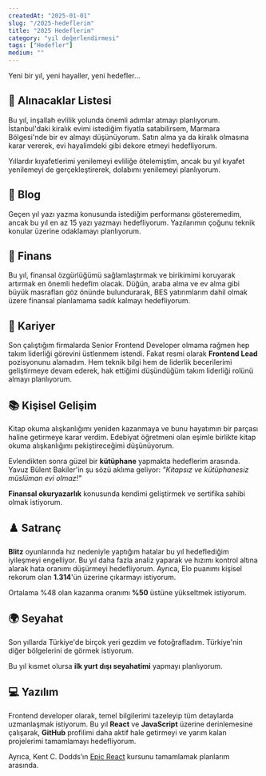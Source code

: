 ```yaml
---
createdAt: "2025-01-01"
slug: "/2025-hedeflerim"
title: "2025 Hedeflerim"
category: "yıl değerlendirmesi"
tags: ["Hedefler"]
medium: ""
---
```


Yeni bir yıl, yeni hayaller, yeni hedefler...

## 🧺 Alınacaklar Listesi

Bu yıl, inşallah evlilik yolunda önemli adımlar atmayı planlıyorum. İstanbul'daki kiralık evimi istediğim fiyatla satabilirsem, Marmara Bölgesi'nde bir ev almayı düşünüyorum. Satın alma ya da kiralık olmasına karar vererek, evi hayalimdeki gibi dekore etmeyi hedefliyorum.

Yıllardır kıyafetlerimi yenilemeyi evliliğe ötelemiştim, ancak bu yıl kıyafet yenilemeyi de gerçekleştirerek, dolabımı yenilemeyi planlıyorum.

## 📝 Blog

Geçen yıl yazı yazma konusunda istediğim performansı gösteremedim, ancak bu yıl en az 15 yazı yazmayı hedefliyorum. Yazılarımın çoğunu teknik konular üzerine odaklamayı planlıyorum.

## 🏦 Finans

Bu yıl, finansal özgürlüğümü sağlamlaştırmak ve birikimimi koruyarak artırmak en önemli hedefim olacak. Düğün, araba alma ve ev alma gibi büyük masrafları göz önünde bulundurarak, BES yatırımlarım dahil olmak üzere finansal planlamama sadık kalmayı hedefliyorum.

## 🎯 Kariyer

Son çalıştığım firmalarda Senior Frontend Developer olmama rağmen hep takım liderliği görevini üstlenmem istendi. Fakat resmi olarak **Frontend Lead** pozisyonunu alamadım. Hem teknik bilgi hem de liderlik becerilerimi geliştirmeye devam ederek, hak ettiğimi düşündüğüm takım liderliği rolünü almayı planlıyorum.

## 📚 Kişisel Gelişim

Kitap okuma alışkanlığımı yeniden kazanmaya ve bunu hayatımın bir parçası haline getirmeye karar verdim. Edebiyat öğretmeni olan eşimle birlikte kitap okuma alışkanlığımı pekiştireceğimi düşünüyorum.

Evlendikten sonra güzel bir **kütüphane** yapmakta hedeflerim arasında. Yavuz Bülent Bakiler'in şu sözü aklıma geliyor: *"Kitapsız ve kütüphanesiz müslüman evi olmaz!"*

**Finansal okuryazarlık** konusunda kendimi geliştirmek ve sertifika sahibi olmak istiyorum.

## ♟️ Satranç

**Blitz** oyunlarında hız nedeniyle yaptığım hatalar bu yıl hedeflediğim iyileşmeyi engelliyor. Bu yıl daha fazla analiz yaparak ve hızımı kontrol altına alarak hata oranımı düşürmeyi hedefliyorum. Ayrıca, Elo puanımı kişisel rekorum olan **1.314**'ün üzerine çıkarmayı istiyorum.

Ortalama %48 olan kazanma oranımı **%50** üstüne yükseltmek istiyorum.

## 🌍 Seyahat

Son yıllarda Türkiye'de birçok yeri gezdim ve fotoğrafladım. Türkiye'nin diğer bölgelerini de görmek istiyorum.

Bu yıl kısmet olursa **ilk yurt dışı seyahatimi** yapmayı planlıyorum.

## 💻 Yazılım

Frontend developer olarak, temel bilgilerimi tazeleyip tüm detaylarda uzmanlaşmak istiyorum. Bu yıl **React** ve **JavaScript** üzerine derinlemesine çalışarak, **GitHub** profilimi daha aktif hale getirmeyi ve yarım kalan projelerimi tamamlamayı hedefliyorum.

Ayrıca, Kent C. Dodds’ın <a href="https://www.epicreact.dev/" target="_blank" rel="noopener noreferrer">Epic React</a> kursunu tamamlamak planlarım arasında.